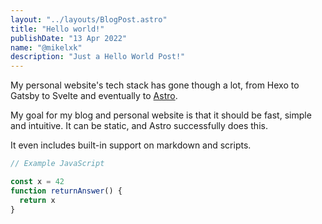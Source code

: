 ```yaml
---
layout: "../layouts/BlogPost.astro"
title: "Hello world!"
publishDate: "13 Apr 2022"
name: "@mikelxk"
description: "Just a Hello World Post!"
---
```



<Cool name={frontmatter.name} />

My personal website's tech stack has gone though a lot,
from Hexo to Gatsby to Svelte and eventually to [Astro](https://astro.build).

My goal for my blog and personal website is that it should be fast, simple and intuitive. It can be static, and Astro successfully does this.

It even includes built-in support on markdown and scripts.

```javascript
// Example JavaScript

const x = 42
function returnAnswer() {
  return x
}
```
